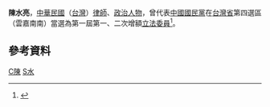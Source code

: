 {{Infobox_officeholder
| name = 陳水亮
| image name =
| width = 
| now = 中華民國（台灣）政治人士 
| period = 
| Sex = 男 
| Native place = 
| date of birth = 
| party = {{Kmt|19px}}
| place of birth = 
| educate = 
*考試院律師考試及格
| past = 
*民眾服務站主任
*律師公會理事
*出席亞洲法學會議中國代表團代表
*第一屆第一次增額立法委員<br><span style="color: blue;">(1973年-1976年)</span>
*第一屆第二次增額立法委員<br><span style="color: blue;">(1976年-1981年)</span>
}}
'''陳水亮'''，[[中華民國|中華民國]]（[[台灣|台灣]]）[[律師|律師]]、[[政治人物|政治人物]]，曾代表[[中國國民黨|中國國民黨]]在[[台灣省|台灣省]]第四選區（雲嘉南南）當選為第一屆第一、二次增額[[立法委員|立法委員]]<ref>{{Cite web |url=http://npl.ly.gov.tw/do/www/commissionerInfo?id=1269&expireBack=01&expire=01&act=exp&keyword=&orderBy=name&nameOrder=true&eleDisOrder=false |title=立法院國會圖書館 第１屆立法委員個人資料 陳水亮 |access-date=2008-08-02 |archive-date=2016-03-04 |archive-url=https://web.archive.org/web/20160304092832/http://npl.ly.gov.tw/do/www/commissionerInfo?id=1269&expireBack=01&expire=01&act=exp&keyword=&orderBy=name&nameOrder=true&eleDisOrder=false |dead-url=no }}</ref>。

==參考資料==
<div class="references-small">
<references />
</div>

{{中華民國第一屆第一次增額立法委員}}
{{中華民國第一屆第二次增額立法委員}}

[[Category:中國國民黨黨員|C陳]]
[[Category:陳姓|S水]]